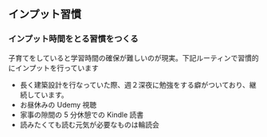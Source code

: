 ## インプット習慣

### インプット時間をとる習慣をつくる

子育てをしていると学習時間の確保が難しいのが現実。下記ルーティンで習慣的にインプットを行っています

- 長く建築設計を行なっていた際、週２深夜に勉強をする癖がついており、継続しています。
- お昼休みの Udemy 視聴
- 家事の隙間の 5 分休憩での Kindle 読書
- 読みたくても読む元気が必要なものは輪読会
